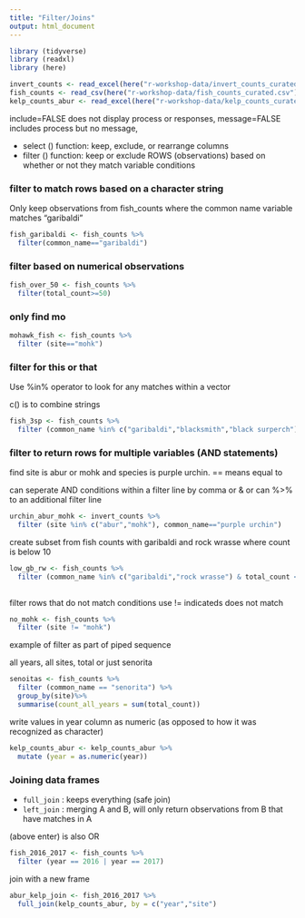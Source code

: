 ```yaml
---
title: "Filter/Joins"
output: html_document
---
```



```r
library (tidyverse)
library (readxl)
library (here)
```

```r
invert_counts <- read_excel(here("r-workshop-data/invert_counts_curated.xlsx"))
fish_counts <- read_csv(here("r-workshop-data/fish_counts_curated.csv"))
kelp_counts_abur <- read_excel(here("r-workshop-data/kelp_counts_curated.xlsx"))
```

include=FALSE does not display process or responses, message=FALSE includes process but no message, 

- select () function: keep, exclude, or rearrange columns
- filter () function: keep or exclude ROWS (observations) based on whether or not they match variable conditions

### filter to match rows based on a character string

Only keep observations from fish_counts where the common name variable matches "garibaldi"

```r
fish_garibaldi <- fish_counts %>%
  filter(common_name=="garibaldi")
```

### filter based on numerical observations

```r
fish_over_50 <- fish_counts %>%
  filter(total_count>=50)
``` 

### only find mo

```r
mohawk_fish <- fish_counts %>% 
  filter (site=="mohk")
```

### filter for this or that

Use %in% operator to look for any matches within a vector

c() is to combine strings

```r
fish_3sp <- fish_counts %>% 
  filter (common_name %in% c("garibaldi","blacksmith","black surperch"))
```

### filter to return rows for multiple variables (AND statements)

find site is abur or mohk and species is purple urchin. == means equal to

can seperate AND conditions within a filter line by comma or & or can %>% to an additional filter line


```r
urchin_abur_mohk <- invert_counts %>%
  filter (site %in% c("abur","mohk"), common_name=="purple urchin")
```


create subset from fish counts with garibaldi and rock wrasse where count is below 10

```r
low_gb_rw <- fish_counts %>%
  filter (common_name %in% c("garibaldi","rock wrasse") & total_count < 10)
  
```

filter rows that do not match conditions
use != indicateds does not match

```r
no_mohk <- fish_counts %>% 
  filter (site != "mohk")
```

example of filter as part of piped sequence 

all years, all sites, total or just senorita

```r
senoitas <- fish_counts %>%
  filter (common_name == "senorita") %>%
  group_by(site)%>%
  summarise(count_all_years = sum(total_count))
```




write values in year column as numeric (as opposed to how it was recognized as character)
```r
kelp_counts_abur <- kelp_counts_abur %>%
  mutate (year = as.numeric(year))
```


### Joining data frames

- `full_join` : keeps everything (safe join)
- `left_join` : merging A and B, will only return observations from B that have matches in A

| (above enter) is also OR

```r
fish_2016_2017 <- fish_counts %>%
  filter (year == 2016 | year == 2017)

```

join with a new frame

```r
abur_kelp_join <- fish_2016_2017 %>%
  full_join(kelp_counts_abur, by = c("year","site")
```








